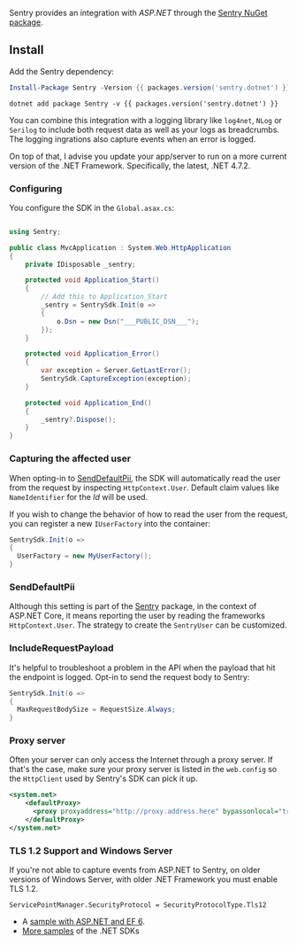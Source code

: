 ---
---

Sentry provides an integration with _ASP.NET_ through the [Sentry NuGet package](https://www.nuget.org/packages/Sentry).

## Install

Add the Sentry dependency:

```powershell {tabTitle:Package Manager}
Install-Package Sentry -Version {{ packages.version('sentry.dotnet') }}
```

```shell {tabTitle:.NET Core CLI}
dotnet add package Sentry -v {{ packages.version('sentry.dotnet') }}
```

You can combine this integration with a logging library like `log4net`, `NLog` or `Serilog` to include both request data
as well as your logs as breadcrumbs. The logging ingrations also capture events when an error is logged.

On top of that, I advise you update your app/server to run on a more current version of the .NET Framework. Specifically, the latest, .NET 4.7.2.

### Configuring

You configure the SDK in the `Global.asax.cs`:

```csharp

using Sentry;

public class MvcApplication : System.Web.HttpApplication
{
    private IDisposable _sentry;

    protected void Application_Start()
    {
        // Add this to Application_Start
        _sentry = SentrySdk.Init(o =>
        {
            o.Dsn = new Dsn("___PUBLIC_DSN___");
        });
    }

    protected void Application_Error()
    {
        var exception = Server.GetLastError();
        SentrySdk.CaptureException(exception);
    }

    protected void Application_End()
    {
        _sentry?.Dispose();
    }
}

```

### Capturing the affected user

When opting-in to [SendDefaultPii](#senddefaultpii), the SDK will automatically read the user from the request by inspecting `HttpContext.User`. Default claim values like `NameIdentifier` for the _Id_ will be used.

If you wish to change the behavior of how to read the user from the request, you can register a new `IUserFactory` into the container:

```csharp
SentrySdk.Init(o =>
{
  UserFactory = new MyUserFactory();
}
```

### SendDefaultPii

Although this setting is part of the [Sentry](/platforms/dotnet/) package, in the context of ASP.NET Core, it means reporting the user by reading the frameworks `HttpContext.User`. The strategy to create the `SentryUser` can be customized.

### IncludeRequestPayload

It's helpful to troubleshoot a problem in the API when the payload that hit the endpoint is logged.
Opt-in to send the request body to Sentry:

```csharp
SentrySdk.Init(o =>
{
  MaxRequestBodySize = RequestSize.Always;
}
```

### Proxy server

Often your server can only access the Internet through a proxy server.
If that's the case, make sure your proxy server is listed in the `web.config` so the `HttpClient`
used by Sentry's SDK can pick it up.

```xml
<system.net>
    <defaultProxy>
      <proxy proxyaddress="http://proxy.address.here" bypassonlocal="true" />
    </defaultProxy>
</system.net>
```

### TLS 1.2 Support and Windows Server

If you're not able to capture events from ASP.NET to Sentry,
on older versions of Windows Server, with older .NET Framework you must enable TLS 1.2.

```
ServicePointManager.SecurityProtocol = SecurityProtocolType.Tls12
```

- A [sample with ASP.NET and EF 6](https://github.com/getsentry/sentry-dotnet-samples/tree/master/AspNetMvc5Ef6).
- [More samples](https://github.com/getsentry/sentry-dotnet-samples) of the .NET SDKs
